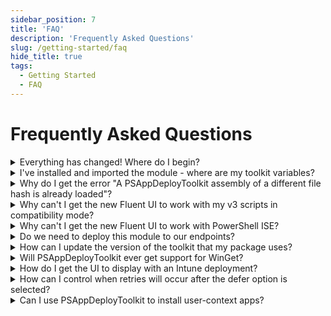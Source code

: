 ```yaml
---
sidebar_position: 7
title: 'FAQ'
description: 'Frequently Asked Questions'
slug: /getting-started/faq
hide_title: true
tags:
  - Getting Started
  - FAQ
---
```


# Frequently Asked Questions

<details>
  <summary>Everything has changed! Where do I begin?</summary>

  Some useful links to get you started:

  - [Changes in v4](../getting-started/changes-in-v4.mdx)
  - [v4 Function Mapping](../reference/v4-function-mapping.mdx)
  - [Migrating from v3](../getting-started/migrating-from-v3.mdx)

</details>

<details>
  <summary>I've installed and imported the module - where are my toolkit variables?</summary>

  Environment variables are not available until you have either opened an ADTSession or called the [Export-ADTEnvironmentTableToSessionState](../reference/functions/Export-ADTEnvironmentTableToSessionState.mdx) command.

  This is handled automatically within the deployment script.

  Variables specific to a particular deployment, such as `$appName` and `$appVersion`, are now stored in the [$adtSession](../reference/adtsession-object.mdx) object.

  For details, see the [Variables](../reference/variables.mdx) page.
</details>

<details>
  <summary>Why do I get the error "A PSAppDeployToolkit assembly of a different file hash is already loaded"?</summary>

  Once DLLs are loaded into PowerShell, they cannot be unloaded. If the module detects that a mismatching version has already been imported in the current PowerShell session, this error is thrown.

  Restart PowerShell, or use a separate shell for testing your deployment. You can also prevent this by making sure your installed version of the module and your application package are on the same latest version.
</details>

<details>
  <summary>Why can't I get the new Fluent UI to work with my v3 scripts in compatibility mode?</summary>

  The new Fluent UI has additional parameters, such as SubTitle, which are not part of the Classic UI.

  For full compatibility with v3 scripts, only the Classic UI is enabled in compatibility mode.
</details>

<details>
  <summary>Why can't I get the new Fluent UI to work with PowerShell ISE?</summary>

  Unfortunately, issues with the PowerShell host in the ISE make it incompatible with the new Fluent UI.

  You can still develop in the ISE, but you should use a separate PowerShell instance to launch and test your deployment. Alternatively, use another IDE like [Visual Studio Code](https://code.visualstudio.com/download).
</details>

<details>
  <summary>Do we need to deploy this module to our endpoints?</summary>

  It is not required, as a copy of the module is included in the deployment template we provide for download (or that you can generate using the `New-ADTTemplate` command).

  However, you also have the option to remove the PSAppDeployToolkit folder from this template and pre-install the module on each device.

  **Pros**:
  - Packages are smaller and faster to download.
  - Updating the module means all packages get the latest updates and UI improvements.

  **Cons**:
  - You must figure out how to deploy the module to all devices before any packages that depend on the module run.
  - There is a risk in running a previously tested deployment against a newer module version if it was not tested against it, due to potential bugs or breaking changes.

</details>

<details>
  <summary>How can I update the version of the toolkit that my package uses?</summary>

  To update a PSAppDeployToolkit v3 package to v4, there is a `Convert-ADTDeployment` command in the companion [PSAppDeployToolkit.Tools](https://github.com/PSAppDeployToolkit/PSAppDeployToolkit.Tools) module (see [Migrating from v3](../getting-started/migrating-from-v3) for further details).

  To update a v4 package to a newer version, because the config and asset folders are externalized, you can simply replace the PSAppDeployToolkit folder with the new version. There should be no breaking changes if you apply a patch release (for example, upgrading from 4.0.0 to 4.0.4).

  However, for major or minor upgrades (for example, 4.0 to 4.1 or 5.0), review the release notes and documentation for any necessary configuration file changes.
</details>

<details>
  <summary>Will PSAppDeployToolkit ever get support for WinGet?</summary>

  There are no immediate plans to include this directly in the toolkit, but there is a community extension that provides this functionality:

  - [GitHub](https://github.com/mjr4077au/PSAppDeployToolkit.WinGet)
  - [PSGallery](https://www.powershellgallery.com/packages/PSAppDeployToolkit.WinGet)

</details>

<details>
  <summary>How do I get the UI to display with an Intune deployment?</summary>

  For 4.0.x and below, ServiceUI.exe is required to display the UI in an Intune deployment. A helper script is available to facilitate this:

  [Invoke-ServiceUI](https://github.com/PSAppDeployToolkit/PSAppDeployToolkit/tree/main/examples/ServiceUI)

  A future version of the toolkit may handle this natively by running the UI components as a separate user process.
</details>

<details>
  <summary>How can I control when retries will occur after the defer option is selected?</summary>

  A 60012 error code is returned when the defer option is selected. With ConfigMgr, you can configure the Fast Retry interval and interpret 60012 as Fast Retry (usually 1618).

  However, this is not a good solution for Intune, as it automatically retries within minutes and does not permit interval configuration.

  Scheduling a task to retry later has been discussed, but it involves multiple issues like the need to cache the package, the risk of concurrent installs, and the possibility that a success code will not be reported back to Intune.
</details>

<details>
  <summary>Can I use PSAppDeployToolkit to install user-context apps?</summary>

  Yes. Set the `RequireAdmin` option in Config.psd1 to `$false` if the installation does not require administrative rights.
</details>
